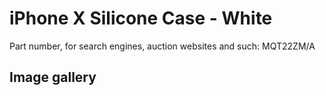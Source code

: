 
# iPhone X Silicone Case - White

Part number, for search engines, auction websites and such: MQT22ZM/A

## Image gallery

<div style={{ width: "768px" }}>
  <GalleryComponent
    images={[
      {
        original: "/everysource/MQT22.webp",
        thumbnail: "/everypreview/MQT22.webp",
      },
      {
        original: "/everysource/MQT22_AV1_SILVER.webp",
        thumbnail: "/everypreview/MQT22_AV1_SILVER.webp",
      },
      {
        original: "/everysource/MQT22_AV1_SPACE_GRAY.webp",
        thumbnail: "/everypreview/MQT22_AV1_SPACE_GRAY.webp",
      },
      {
        original: "/everysource/MQT22_AV2.webp",
        thumbnail: "/everypreview/MQT22_AV2.webp",
      }
    ]}
  />
</div>